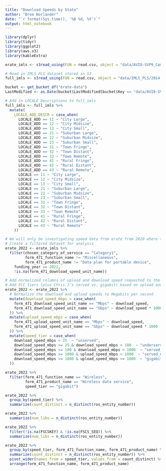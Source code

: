 ```yaml
---
title: "Download Speeds by State"
author: "Bree Norlander"
date: "`r format(Sys.time(), '%B %d, %Y')`"
output: html_notebook
---
```


```r
library(dplyr)
library(tidyr)
library(ggplot2)
library(aws.s3)
library(kableExtra)
```

```r
erate_imls <- s3read_using(FUN = read.csv, object = "data/AVI8-SVP9_Commitments/Libraries_Funded_Committed_AVI8-SVP9_with_FSCS_Matches.csv", bucket = "erate-data")

# Read in IMLS PLS dataset stored in S3
full_imls <- s3read_using(FUN = read.csv, object = "data/IMLS_PLS/2014-2020_OUTLETs_and_AEs_Merged.csv", bucket = "erate-data")

bucket <- get_bucket_df("erate-data")
LastModified <- as.Date(bucket$LastModified[bucket$Key == "data/AVI8-SVP9_Commitments/Libraries_Funded_Committed_AVI8-SVP9_with_FSCS_Matches.csv"])
```

```r
# Add in LOCALE Descriptions to full_imls
full_imls <- full_imls %>% 
  mutate(
    LOCALE_ADD_DESCR = case_when(
      LOCALE_ADD == 11 ~ "City Large",
      LOCALE_ADD == 12 ~ "City Midsize",
      LOCALE_ADD == 13 ~ "City Small",
      LOCALE_ADD == 21 ~ "Suburban Large",
      LOCALE_ADD == 22 ~ "Suburban Midsize",
      LOCALE_ADD == 23 ~ "Suburban Small",
      LOCALE_ADD == 31 ~ "Town Fringe",
      LOCALE_ADD == 32 ~ "Town Distant",
      LOCALE_ADD == 33 ~ "Town Remote",
      LOCALE_ADD == 41 ~ "Rural Fringe",
      LOCALE_ADD == 42 ~ "Rural Distant",
      LOCALE_ADD == 43 ~ "Rural Remote",
      LOCALE == 11 ~ "City Large",
      LOCALE == 12 ~ "City Midsize",
      LOCALE == 13 ~ "City Small",
      LOCALE == 21 ~ "Suburban Large",
      LOCALE == 22 ~ "Suburban Midsize",
      LOCALE == 23 ~ "Suburban Small",
      LOCALE == 31 ~ "Town Fringe",
      LOCALE == 32 ~ "Town Distant",
      LOCALE == 33 ~ "Town Remote",
      LOCALE == 41 ~ "Rural Fringe",
      LOCALE == 42 ~ "Rural Distant",
      LOCALE == 43 ~ "Rural Remote"
    ))
```

```r
# We will only be investigating speed data from erate from 2020 where there was a cat1 commitment for non-wireless internet
# Create a filtered dataset for analysis
erate_2022 <- erate_imls %>% 
  filter(chosen_category_of_service == "Category1",
         form_471_function_name != "Miscellaneous",
         form_471_product_name != "Data plan for portable device",
    funding_year == 2022,
    !is.na(form_471_download_speed_unit_name))
```

```r
# Add normalized columns of upload and download speed requested to the dataset
# Add FCC tiers (plus Chris J's served vs. gigabit) based on upload and download speeds
erate_2022 <- erate_2022 %>%
  # Normalize the download and upload speeds to Megabits per second
  mutate(download_speed_mbps = case_when(
    form_471_download_speed_unit_name == "Mbps" ~ download_speed,
    form_471_download_speed_unit_name == "Gbps" ~ download_speed * 1000
  )) %>%
  mutate(upload_speed_mbps = case_when(
    form_471_upload_speed_unit_name == "Mbps" ~ download_speed,
    form_471_upload_speed_unit_name == "Gbps" ~ download_speed * 1000
  )) %>% 
  mutate(speed_tier = case_when(
    download_speed_mbps < 25  ~ "unserved",
    download_speed_mbps >= 25 & download_speed_mbps < 100  ~ "underserved",
    download_speed_mbps >= 100 & download_speed_mbps < 1000  ~ "served_not_gigabit",
    download_speed_mbps >= 1000 & upload_speed_mbps < 1000  ~ "served_not_gigabit",
    download_speed_mbps >= 1000 & upload_speed_mbps >= 1000  ~ "gigabit"
  ))
```

```r
erate_2022 %>%
  filter(form_471_function_name == "Wireless",
         form_471_product_name == "Wireless data service",
         speed_tier == "gigabit") 
```

```r
erate_2022 %>%
  group_by(speed_tier) %>%
  summarize(count_distinct = n_distinct(ros_entity_number))
```

```r
erate_2022 %>% 
  summarize(num_libs = n_distinct(ros_entity_number))
```

```r
erate_2022 %>% 
  filter(!is.na(FSCSKEY) & !is.na(FSCS_SEQ)) %>% 
  summarize(num_libs = n_distinct(ros_entity_number)) 
```

```r
erate_2022 %>%
  group_by(speed_tier, form_471_function_name, form_471_product_name) %>%
  summarize(count_distinct = n_distinct(ros_entity_number)) %>% 
  pivot_wider(names_from = speed_tier, values_from = count_distinct) %>% 
  arrange(form_471_function_name, form_471_product_name)
```

